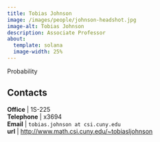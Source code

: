 ```yaml
---
title: Tobias Johnson
image: /images/people/johnson-headshot.jpg
image-alt: Tobias Johnson
description: Associate Professor
about:
  template: solana
  image-width: 25%
---
```



Probability


## Contacts

**Office**    | 1S-225     <br/>
<i class="bi bi-telephone"></i> **Telephone** | x3694<br/>
<i class="bi bi-mailbox"></i> **Email**     | `tobias.johnson at csi.cuny.edu`    <br/>
<i class="bi bi-x-diamond"></i>**url**  | [http://www.math.csi.cuny.edu/~tobiasljohnson](http://www.math.csi.cuny.edu/~tobiasljohnson)  <br/>


